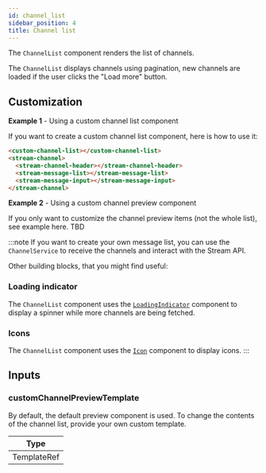```yaml
---
id: channel_list
sidebar_position: 4
title: Channel list
---
```


The `ChannelList` component renders the list of channels.

The `ChannelList` displays channels using pagination, new channels are loaded if the user clicks the "Load more" button.

## Customization

**Example 1** - Using a custom channel list component

If you want to create a custom channel list component, here is how to use it:

```html
<custom-channel-list></custom-channel-list>
<stream-channel>
  <stream-channel-header></stream-channel-header>
  <stream-message-list></stream-message-list>
  <stream-message-input></stream-message-input>
</stream-channel>
```

**Example 2** - Using a custom channel preview component

If you only want to customize the channel preview items (not the whole list), see example here. TBD

:::note
If you want to create your own message list, you can use the `ChannelService` to receive the channels and interact with the Stream API.

Other building blocks, that you might find useful:

### Loading indicator

The `ChannelList` component uses the [`LoadingIndicator`](./loading-indicator.mdx) component to display a spinner while more channels are being fetched.

### Icons

The `ChannelList` component uses the [`Icon`](./icons.mdx) component to display icons.
:::

## Inputs

### customChannelPreviewTemplate

By default, the default preview component is used. To change the contents of the channel list, provide your own custom template.

| Type        |
| ----------- |
| TemplateRef |
